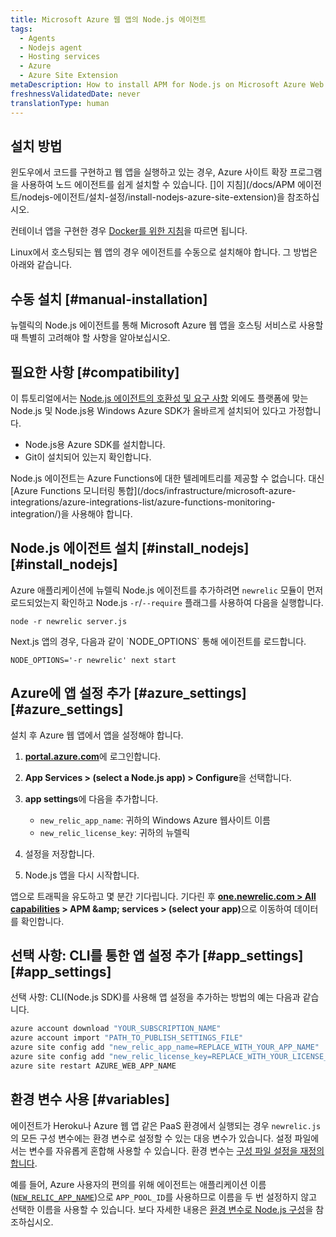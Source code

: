 ```yaml
---
title: Microsoft Azure 웹 앱의 Node.js 에이전트
tags:
  - Agents
  - Nodejs agent
  - Hosting services
  - Azure
  - Azure Site Extension
metaDescription: How to install APM for Node.js on Microsoft Azure Web Apps.
freshnessValidatedDate: never
translationType: human
---
```


## 설치 방법

윈도우에서 코드를 구현하고 웹 앱을 실행하고 있는 경우, Azure 사이트 확장 프로그램을 사용하여 노드 에이전트를 쉽게 설치할 수 있습니다. \[]이 지침]\(/docs/APM 에이전트/nodejs-에이전트/설치-설정/install-nodejs-azure-site-extension)을 참조하십시오.

컨테이너 앱을 구현한 경우 [Docker를 위한 지침](/docs/apm/agents/nodejs-agent/installation-configuration/install-nodejs-agent-docker)을 따르면 됩니다.

Linux에서 호스팅되는 웹 앱의 경우 에이전트를 수동으로 설치해야 합니다. 그 방법은 아래와 같습니다.

## 수동 설치 [#manual-installation]

뉴렐릭의 Node.js 에이전트를 통해 Microsoft Azure 웹 앱을 호스팅 서비스로 사용할 때 특별히 고려해야 할 사항을 알아보십시오.

## 필요한 사항 [#compatibility]

이 튜토리얼에서는 [Node.js 에이전트의 호환성 및 요구 사항](/docs/agents/nodejs-agent/getting-started/compatibility-requirements-nodejs-agent) 외에도 플랫폼에 맞는 Node.js 및 Node.js용 Windows Azure SDK가 올바르게 설치되어 있다고 가정합니다.

* Node.js용 Azure SDK를 설치합니다.
* Git이 설치되어 있는지 확인합니다.

<Callout variant="important">
  Node.js 에이전트는 Azure Functions에 대한 텔레메트리를 제공할 수 없습니다. 대신 [Azure Functions 모니터링 통합](/docs/infrastructure/microsoft-azure-integrations/azure-integrations-list/azure-functions-monitoring-integration/)을 사용해야 합니다.
</Callout>

## Node.js 에이전트 설치 [#install\_nodejs][#install_nodejs]

Azure 애플리케이션에 뉴렐릭 Node.js 에이전트를 추가하려면 `newrelic` 모듈이 먼저 로드되었는지 확인하고 Node.js `-r`/`--require` 플래그를 사용하여 다음을 실행합니다.

```shell
node -r newrelic server.js
```

<Callout variant="important">
  Next.js 앱의 경우, 다음과 같이 `NODE_OPTIONS` 통해 에이전트를 로드합니다.

  ```shell
  NODE_OPTIONS='-r newrelic' next start
  ```
</Callout>

## Azure에 앱 설정 추가 [#azure\_settings][#azure_settings]

설치 후 Azure 웹 앱에서 앱을 설정해야 합니다.

1. <DNT>**[portal.azure.com](https://portal.azure.com)**</DNT>에 로그인합니다.

2. <DNT>**App Services &gt; (select a Node.js app) &gt; Configure**</DNT>을 선택합니다.

3. <DNT>**app settings**</DNT>에 다음을 추가합니다.

   * `new_relic_app_name`: 귀하의 Windows Azure 웹사이트 이름
   * `new_relic_license_key`: 귀하의 뉴렐릭<InlinePopover type="licenseKey" />

4. 설정을 저장합니다.

5. Node.js 앱을 다시 시작합니다.

앱으로 트래픽을 유도하고 몇 분간 기다립니다. 기다린 후 <DNT>**[one.newrelic.com &gt; All capabilities](https://one.newrelic.com/all-capabilities) &gt; APM &amp;amp; services &gt; (select your app)**</DNT>으로 이동하여 데이터를 확인합니다.

## 선택 사항: CLI를 통한 앱 설정 추가 [#app\_settings][#app_settings]

선택 사항: CLI(Node.js SDK)를 사용해 앱 설정을 추가하는 방법의 예는 다음과 같습니다.

```bash
azure account download "YOUR_SUBSCRIPTION_NAME"
azure account import "PATH_TO_PUBLISH_SETTINGS_FILE"
azure site config add "new_relic_app_name=REPLACE_WITH_YOUR_APP_NAME"
azure site config add "new_relic_license_key=REPLACE_WITH_YOUR_LICENSE_KEY"
azure site restart AZURE_WEB_APP_NAME
```

## 환경 변수 사용 [#variables]

에이전트가 Heroku나 Azure 웹 앱 같은 PaaS 환경에서 실행되는 경우 `newrelic.js`의 모든 구성 변수에는 환경 변수로 설정할 수 있는 대응 변수가 있습니다. 설정 파일에서는 변수를 자유롭게 혼합해 사용할 수 있습니다. 환경 변수는 [구성 파일 설정을 재정의합니다](/docs/agents/nodejs-agent/installation-configuration/nodejs-agent-configuration#methods-and-precedence).

예를 들어, Azure 사용자의 편의를 위해 에이전트는 애플리케이션 이름([`NEW_RELIC_APP_NAME`](/docs/nodejs/configuring-nodejs-with-environment-variables#app_name))으로 `APP_POOL_ID`를 사용하므로 이름을 두 번 설정하지 않고 선택한 이름을 사용할 수 있습니다. 보다 자세한 내용은 [환경 변수로 Node.js 구성](/docs/nodejs/configuring-nodejs-with-environment-variables)을 참조하십시오.